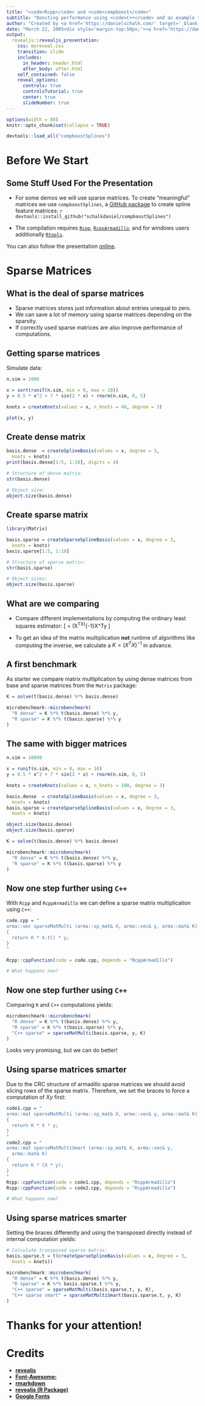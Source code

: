 ```yaml
---
title: "<code>Rcpp</code> and <code>compboost</code>"
subtitle: "Boosting performance using <code>C++</code> and an example that it works"
author: "Created by <a href='https://danielschalk.com/' target='_blank'>Daniel Schalk</a>"
date: "March 22, 2005<div style='margin-top:50px;'><a href='https://danielschalk.com' target='_blank'><i style='margin-right:70px;' class='fab fa-linkedin fa-3x'></i></a><a href='https://danielschalk.com' target='_blank'><i style='margin-right:70px;' class='fab fa-github fa-3x'></i></a><a href='https://danielschalk.com' target='_blank'><i class='fab fa-twitter fa-3x'></i></a></div>"
output:
  revealjs::revealjs_presentation:
    css: myreveal.css
    transition: slide
    includes:
      in_header: header.html
      after_body: after.html
    self_contained: false
    reveal_options:
      controls: true
      controlsTutorial: true
      center: true
      slideNumber: true
---
```


```r
options(width = 80)
knitr::opts_chunk$set(collapse = TRUE)

devtools::load_all("compboostSplines")
```

# Before We Start

## Some Stuff Used For the Presentation

- For some demos we will use sparse matrices. To create "meaningful" matrices we use `compboostSplines`, a [GitHub package](https://github.com/schalkdaniel/compboostSplines) to create spline feature matrices:
    ```r
    devtools::install_github("schalkdaniel/compboostSplines")
    ```

- The compilation requires [`Rcpp`](https://cran.r-project.org/web/packages/Rcpp/index.html), [`RcppArmadillo`](https://cran.r-project.org/web/packages/RcppArmadillo/index.html), and for windows users additionally [`Rtools`](https://cran.r-project.org/bin/windows/Rtools/).

You can also follow the presentation [online](https://danielschalk.com/talk_infrastructure_rcpp_cboost/#/).

# Sparse Matrices

## What is the deal of sparse matrices

- Sparse matrices stores just information about entries unequal to zero.
- We can save a lot of memory using sparse matrices depending on the sparsity.
- If correctly used sparse matrices are also improve performance of computations.

## Getting sparse matrices

Simulate data:
```r
n.sim = 1000

x = sort(runif(n.sim, min = 0, max = 10))
y = 0.5 * x^2 + 7 * sin(2 * x) + rnorm(n.sim, 0, 5)

knots = createKnots(values = x, n_knots = 40, degree = 3)

plot(x, y)
```


## Create dense matrix

```r
basis.dense  = createSplineBasis(values = x, degree = 3, 
  knots = knots)
print(basis.dense[1:5, 1:10], digits = 4)

# Structure of dense matrix:
str(basis.dense)

# Object size:
object.size(basis.dense)
```

## Create sparse matrix

```r
library(Matrix)

basis.sparse = createSparseSplineBasis(values = x, degree = 3, 
  knots = knots)
basis.sparse[1:5, 1:10]

# Structure of sparse matrix:
str(basis.sparse)

# Object sizes:
object.size(basis.sparse)
```


## What are we comparing

- Compare different implementations by computing the ordinary least squares estimator:
\[
\hat{\beta} = (X^TX)^{-1}X^Ty
\]

- To get an idea of the matrix multiplication **not** runtime of algorithms like computing the inverse, we calculate a $K = (X^TX)^{-1}$ in advance.

## A first benchmark

As starter we compare matrix multiplication by using dense matrices from base and sparse matrices from the `Matrix` package: 

```r
K = solve(t(basis.dense) %*% basis.dense)

microbenchmark::microbenchmark(
  "R dense" = K %*% t(basis.dense) %*% y,
  "R sparse" = K %*% t(basis.sparse) %*% y
)
```


## The same with bigger matrices

```r
n.sim = 10000

x = runif(n.sim, min = 0, max = 10)
y = 0.5 * x^2 + 7 * sin(2 * x) + rnorm(n.sim, 0, 5)

knots = createKnots(values = x, n_knots = 100, degree = 3)

basis.dense  = createSplineBasis(values = x, degree = 3, 
  knots = knots)
basis.sparse = createSparseSplineBasis(values = x, degree = 3, 
  knots = knots)

object.size(basis.dense)
object.size(basis.sparse)

K = solve(t(basis.dense) %*% basis.dense)

microbenchmark::microbenchmark(
  "R dense" = K %*% t(basis.dense) %*% y,
  "R sparse" = K %*% t(basis.sparse) %*% y
)
```

## Now one step further using `C++` 

With `Rcpp` and `RcppArmadillo` we can define a sparse matrix multiplication using `C++`:
```r
code.cpp = "
arma::vec sparseMatMulti (arma::sp_mat& X, arma::vec& y, arma::mat& K)
{
  return K * X.t() * y;
}
"

Rcpp::cppFunction(code = code.cpp, depends = "RcppArmadillo")

# What happens now?
```

## Now one step further using `C++` 

Comparing `R` and `C++` computations yields:
```r
microbenchmark::microbenchmark(
  "R dense" = K %*% t(basis.dense) %*% y,
  "R sparse" = K %*% t(basis.sparse) %*% y,
  "C++ sparse" = sparseMatMulti(basis.sparse, y, K)
)
```

Looks very promising, but we can do better!



## Using sparse matrices smarter

Due to the CRC structure of armadillo sparse matrices we should avoid slicing rows of the sparse matrix. Therefore, we set the braces to force a computation of $Xy$ first:
```r
code1.cpp = "
arma::mat sparseMatMulti (arma::sp_mat& X, arma::vec& y, arma::mat& K)
{
  return K * X * y;
}
"
code2.cpp = "
arma::mat sparseMatMultiSmart (arma::sp_mat& X, arma::vec& y, 
  arma::mat& K) 
{
  return K * (X * y);
}
"
Rcpp::cppFunction(code = code1.cpp, depends = "RcppArmadillo")
Rcpp::cppFunction(code = code2.cpp, depends = "RcppArmadillo")

# What happens now?
```

## Using sparse matrices smarter

Setting the braces differently and using the transposed directly instead of internal computation yields:
```r
# Calculate transposed sparse matrix:
basis.sparse.t = t(createSparseSplineBasis(values = x, degree = 3, 
  knots = knots))

microbenchmark::microbenchmark(
  "R dense" = K %*% t(basis.dense) %*% y,
  "R sparse" = K %*% basis.sparse.t %*% y,
  "C++ sparse" = sparseMatMulti(basis.sparse.t, y, K),
  "C++ sparse smart" = sparseMatMultiSmart(basis.sparse.t, y, K)
)
```

# Thanks for your attention!

## 
<h1>Credits</h1>

- [**revealjs**](https://revealjs.com/)
- [**Font-Awesome:**](https://www.google.com)
- [**rmarkdown**](https://rmarkdown.rstudio.com/)
- [**revealjs (R Package)**](https://cran.r-project.org/web/packages/revealjs/index.html)
- [**Google Fonts**](https://fonts.google.com/)